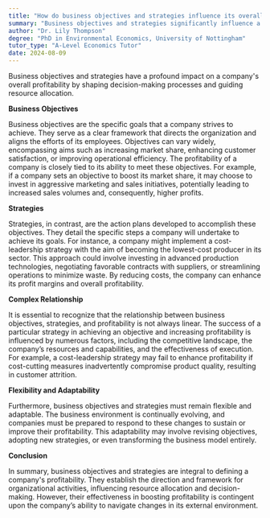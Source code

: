 ```yaml
---
title: "How do business objectives and strategies influence its overall profitability?"
summary: "Business objectives and strategies significantly influence a company's overall profitability by guiding decision-making and resource allocation."
author: "Dr. Lily Thompson"
degree: "PhD in Environmental Economics, University of Nottingham"
tutor_type: "A-Level Economics Tutor"
date: 2024-08-09
---
```


Business objectives and strategies have a profound impact on a company's overall profitability by shaping decision-making processes and guiding resource allocation.

**Business Objectives**

Business objectives are the specific goals that a company strives to achieve. They serve as a clear framework that directs the organization and aligns the efforts of its employees. Objectives can vary widely, encompassing aims such as increasing market share, enhancing customer satisfaction, or improving operational efficiency. The profitability of a company is closely tied to its ability to meet these objectives. For example, if a company sets an objective to boost its market share, it may choose to invest in aggressive marketing and sales initiatives, potentially leading to increased sales volumes and, consequently, higher profits.

**Strategies**

Strategies, in contrast, are the action plans developed to accomplish these objectives. They detail the specific steps a company will undertake to achieve its goals. For instance, a company might implement a cost-leadership strategy with the aim of becoming the lowest-cost producer in its sector. This approach could involve investing in advanced production technologies, negotiating favorable contracts with suppliers, or streamlining operations to minimize waste. By reducing costs, the company can enhance its profit margins and overall profitability.

**Complex Relationship**

It is essential to recognize that the relationship between business objectives, strategies, and profitability is not always linear. The success of a particular strategy in achieving an objective and increasing profitability is influenced by numerous factors, including the competitive landscape, the company’s resources and capabilities, and the effectiveness of execution. For example, a cost-leadership strategy may fail to enhance profitability if cost-cutting measures inadvertently compromise product quality, resulting in customer attrition.

**Flexibility and Adaptability**

Furthermore, business objectives and strategies must remain flexible and adaptable. The business environment is continually evolving, and companies must be prepared to respond to these changes to sustain or improve their profitability. This adaptability may involve revising objectives, adopting new strategies, or even transforming the business model entirely.

**Conclusion**

In summary, business objectives and strategies are integral to defining a company's profitability. They establish the direction and framework for organizational activities, influencing resource allocation and decision-making. However, their effectiveness in boosting profitability is contingent upon the company’s ability to navigate changes in its external environment.
    